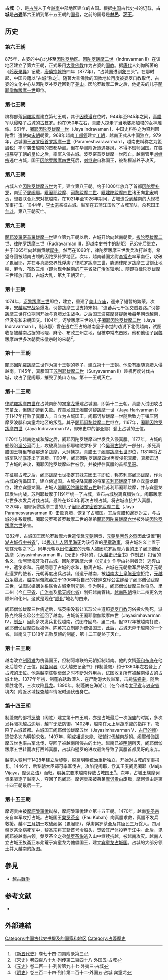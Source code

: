 {{占婆歷史}}
'''占城'''（{{lang|vi|Chiêm Thành}}），是[[占族|占族]]人于今[[越南|越南]]中部地区建立的古国。根据[[中国|中国]]古代史书的记载，'''占城'''是'''[[占婆|占婆]]'''第六王朝到第十五王朝的[[国号|国号]]，之前的国号是'''[[林邑|林邑]]'''、'''[[环王|环王]]'''。

==历史==
===第六王朝===
875年，占婆的中心北移至[[因陀羅補羅_(占婆)|因陀罗地区]]。[[因陀罗跋摩二世|因陀罗跋摩二世]]（Indravarman II）在该地区建立了第六王朝，正式采用[[大乘佛教|大乘佛教]]作为占婆的[[国教|国教]]。据[[唐代|唐代]]人刘恂所著的《[[岭表录异|岭表录异]]》记载，[[唐僖宗|唐僖宗]][[乾符|乾符]]四年（877年），“占城国进驯[[象|象]]三头”。在那时起，中国典籍以“占城”称之<ref>《[[新五代史|新五代史]]》卷七十四·四夷附录第三</ref>。随著大乘佛教的国教地位再度被[[婆罗门教|婆罗门教]]取代，占婆的文化中心从因陀罗补罗迁回到了[[美山|美山]]。因陀罗跋摩二世之后，他姐夫的儿子[[闍耶僧伽跋摩一世|闍耶僧伽跋摩一世]]即位。
===第七王朝===
槟榔部落[[訶羅跋摩|訶羅跋摩]]建立第七王朝，其子[[因陀罗跋摩三世_(占婆)|因德漫]]在位时，944年至945年之间，[[真腊|真腊]]军队侵略了占城的[[古笪罗|古笪罗]]。约在950年左右，真腊人掠走了当地婆那加塔的女神雕像。961年，[[阇耶因陀罗跋摩一世|阇耶因陀罗跋摩一世]]（Jaya Indravaman I，中国史料称之为释利因陀盘）遣使向[[宋朝|宋朝]]朝贡。968年越南[[丁部领|丁部领]]建立[[丁朝|丁朝]]，越南正式从中国独立。979年，占城国王[[波罗密首罗跋摩一世|波罗密首罗跋摩一世]]（Parameshvaravarman I，越南史料称之为篦眉税）率军袭击越南的首都[[华闾|华闾]]。但在华闾附近遭遇暴风，不得不班师回国。在[[黎桓|黎桓]]篡夺丁朝的皇位之后，率军入侵占城。波罗密首罗跋摩一世阵亡。越南管甲[[刘继宗|刘继宗]]逃亡占城，国王[[因陀罗跋摩四世|因陀罗跋摩四世]]死后，[[刘继宗|刘继宗]]自称国王，被黎桓派养子攻灭。
===第八王朝===
占城人立[[因陀罗跋摩五世|因陀罗跋摩五世]]为王，建立第八王朝。约于1000年放弃了首都[[因陀罗补罗|因陀罗补罗]]，南迁至[[毘阇耶|毘阇耶]]。[[毗阇耶跋摩|毗阇耶跋摩]]、[[诃黎跋摩二世|诃黎跋摩二世]]、[[毗建陀跋摩四世|毗建陀跋摩四世]]诸王向[[北宋|北宋]]朝贡，想要联合北宋对抗越南。在1021年至1026年期间，占城遭受到越南的大规模军事打击。1044年，[[李太宗|李太宗]]亲征占城。越军在五蒲江击败了占城军队，杀死国王[[阇耶僧伽跋摩二世|乍斗]]，第八王朝灭亡。
===第九王朝===
[[闍耶波羅密首羅跋摩一世|闍耶波羅密首羅跋摩一世]]建立第九王朝以后，占城开始向越南朝贡。[[拔陀罗跋摩二世|拔陀罗跋摩二世]]、[[律陀罗跋摩三世|律陀罗跋摩三世]]（Rudravarman III，即越南史书中的制炬）兄弟先后继立，并于1065年向越南贡献[[犀牛|犀牛]]。然而在1068年，律陀罗跋摩三世发兵攻打越南，希望夺回被越南占领的因陀罗补罗地区。次年，越南辅国太尉[[李常杰|李常杰]]率军南征，攻破了毘阇耶，并在与真腊交界处俘虏了律陀罗跋摩三世，胁迫律陀罗跋摩三世割让地哩、麻令、布政三州（即为现今越南的[[广平省|广平省]]及[[广治省|广治省]]辖地）。随即将律陀罗跋摩三世释放归国，占城大乱，第九王朝灭亡。
===第十王朝===
1074年，[[诃黎跋摩三世|诃黎跋摩三世]]即位，建立，重建了[[美山寺庙|美山寺庙]]，迎来了短暂的繁荣。次年，[[宋越熙宁战争|宋越熙宁战争]]爆发，诃黎跋摩三世支持宋朝，“遣蕃兵七千扼交贼要路。”诃黎跋摩三世在位期间开始与[[真腊|真腊]]发生战争。之后国王[[波羅摩菩提薩埵|波羅摩菩提薩埵]]每年朝贡越南，但没有和宋朝国交。1104年，诃黎跋摩三世的儿子[[阇耶因陀罗跋摩二世|阇耶因陀罗跋摩二世]]（Jaya Indravarman II，制麻那）曾在逃亡至占的越南皇子李觉的劝说下北伐越南，试图收复被越南占据的地哩、麻令、布政三州之地，但被李常杰击败。他和他侄子[[訶黎跋摩四世|訶黎跋摩四世]]多次朝贡[[宋徽宗|宋徽宗]]时的宋朝<ref>《[[宋史|宋史]]》卷四百八十九·列传第二百四十八·外国五·占城</ref>。
===第十一王朝===
[[闍耶因陀羅跋摩三世|闍耶因陀羅跋摩三世]]作为第十王朝的养子，建立第十一王朝。他没有跟随真腊入侵越南。1145年，真腊国王[[苏利耶跋摩二世|苏利耶跋摩二世]]（Suryavarman II）趁机再度讨伐占城，攻占了毘阇耶，摧毁了美山寺庙。第十一王朝灭亡。
===第十二王朝===
[[律陀羅跋摩四世|律陀羅跋摩四世]]在占城南部的[[宾童龙|宾童龙]]重建占城国，即第十二王朝。真腊人试图攻占宾童龙，但随即遭到失败。宾童龙国王[[阇耶诃黎跋摩一世|阇耶诃黎跋摩一世]]（Jaya Harivarman I）于1147年打败了真腊人，自立为占城国王。阇耶诃黎跋摩一世随后致力于镇压阿摩罗波胝和宾童龙地区的叛乱。其子[[闍耶訶黎跋摩二世|闍耶訶黎跋摩二世]]继立。1167年，[[阇耶因陀罗跋摩四世|阇耶因陀罗跋摩四世]]（Jaya Indravarman IV，即宋史中的邹亚娜）登上占城的王位。

1170年与越南达成和解之后，阇耶因陀罗跋摩四世发兵入侵真腊。1177年，占城的船舰沿[[湄公河|湄公河]]而上，攻破真腊首都耶输陀罗补罗（今[[吴哥古迹|吴哥古迹]]的一部分），杀死真腊国王特里布婆那迭多跋摩，大肆掳掠。真腊王子[[阇耶跋摩七世|阇耶跋摩七世]]即位，1181年将占城军队彻底逐出了真腊。1190年，阇耶因陀罗跋摩四世再度侵犯真腊，真腊击退了占城的进攻，阇耶因陀罗跋摩四世被俘，并被押往真腊的首都[[吴哥|吴哥]]。

在征服占城之后，阇耶跋摩七世指定其妹夫因王子即位，称[[苏利耶阇耶跋摩|苏利耶阇耶跋摩]]，作为占城的傀儡国王，建立佛逝国。占城投降真腊的将军[[苏利耶跋摩|苏利耶跋摩]]于建立宾童龙即位，建立宾童龙国。占城人[[闍耶因陀羅跋摩五世|闍耶因陀羅跋摩五世]]取代苏利耶阇耶跋摩，并与宾童龙国发生内战。苏利耶跋摩于1191年统一了占城，宣布占城脱离真腊独立。阇耶跋摩七世多次发兵讨伐占城，最终在1203年再次占领占城，将占城直接并入真腊。1220年，闍耶訶黎跋摩二世的儿子[[阇耶波罗密首罗跋摩二世|阇耶波罗密首罗跋摩二世]]（Jaya Paramesvaravarman II）击败真腊，恢复了占城国。其后真腊和[[暹罗|暹罗]]对立，与占城的关系缓解。阇耶波罗密首罗跋摩二世的弟弟[[闍耶因陀羅跋摩六世|闍耶因陀羅跋摩六世]]被外甥[[因陀罗跋摩六世|因陀罗跋摩六世]]杀害。

1282年，占城国王因陀罗跋摩六世遣使赴[[元朝|元朝]]朝贡，[[元朝君主列表|元朝皇帝]][[忽必烈|忽必烈]]因此设置“[[荆湖占城行中书省|荆湖占城行中书省]]”，以[[畏兀儿人|畏兀儿人]][[阿里海牙|阿里海牙]]为该行省的[[平章政事|平章政事]]，将占城名义上置于管辖元朝之下<ref>《[[元史|元史]]》卷二百一十·列传第九十七·外夷三·占城</ref>。同年元朝以出使[[暹罗|暹罗]]的元朝人被因陀罗跋摩六世的王子阇耶僧伽跋摩（Jayasimhavarman III，《元史》作补的，《[[大越史记全书|大越史记全书]]》作[[制旻|制旻]]）扣留的名义，命阿里海牙攻打占城。因陀罗跋摩六世（《元史》作孛由补剌者吾）逃奔山中，遣使求和。元朝同意了占城的求和，撤离占城。占城在元朝撤军后杀死了元朝赴暹罗的使者，元朝再度出兵占城，借道于越南，被[[越南太上皇列表|越南太上皇]][[陈圣宗|陈圣宗]]拒绝，[[元越战争|元越战争]]爆发。[[越南君主列表|越南皇帝]][[陈英宗|陈英宗]]于1306年将自己的妹妹玄珍公主嫁给了阇耶僧伽跋摩三世，试图以婚姻关系联合占城牵制元朝。作为聘礼，阇耶僧伽跋摩三世将乌、里二州（今[[广平省|广平省]]、[[广治省|广治省]]及[[承天顺化省|承天顺化省]]）划归越南管辖。[[越南陈朝|越南陈朝]]将此二州更名为顺州和化州。这就是现在“[[顺化|顺化]]”地名的由来。

阇耶僧伽跋摩三世病逝后，陈英宗没有让玄珍公主遵照[[婆罗门教|婆罗门教]]习俗投火殉死，派陈克终将玄珍公主迎回了越南。占城新王阇耶僧伽跋摩四世（Jayasimhavarman IV，[[制至|制至]]）因此多次发兵北伐越南，试图夺回乌、里二州。但1312年被越南打败，阇耶僧伽跋摩四世被俘。陈英宗立[[制能|制能]]为傀儡国王，此后，占城无异于越南的一个省。越南又于1318年击败反叛的制能，第十二王朝终于灭亡。
===第十三王朝===
越南改立[[制阿难|制阿难]]为傀儡国王，但制阿难联络元朝抵制越南。他的女婿[[茶和布底|茶和布底]]在他死后篡夺了王位。[[阿答阿者|阿答阿者]]（《大越史记全书》作制蓬峩）约于1360年左右登上了占城的王位。他乘越南陈朝衰弱之时不断对外用兵，试图收复所有被越南侵占的占城土地。1377年年初，制蓬峩诱敌深入，在尸耐港大败越军，击毙[[陈睿宗|陈睿宗]]。随后乘胜北伐，三次攻陷[[昇龙|昇龙]]。1390年，制蓬峩在海潮江（在今越南[[太平省|太平省]]与[[兴安省|兴安省]]境内）附近水域探查越军情况时遇伏击身亡。

===第十四王朝===
制蓬峩的部将[[罗皑|罗皑]]（阁胜）建立第十四王朝，亦是占城最后一次强盛的时期，多次发兵骚扰越占边境，越军无法防御。1402年，越南在太上皇[[胡季犛|胡季犛]]的指挥下，攻陷了占城首都。占城国王阇耶僧伽跋摩五世（Jayasimhavarman V，[[占巴的赖|占巴的赖]]）遣使多次向明朝求救。1407年，[[明成祖|明成祖]]遣[[朱能|朱能]]、[[张辅|张辅]]讨伐越南胡朝。阇耶僧伽跋摩五世也率占军北伐，夺回了被越南所侵占的土地。越南已被[[明朝|明朝]]所灭，阇耶僧伽跋摩五世转而攻打西邻真腊，占城和暹罗的进攻最终导致了真腊首都吴哥的废弃。

越南人[[黎利|黎利]]于1428年建立[[后黎朝|后黎朝]]，脱离明朝统治重新独立，开始对占城的军事报复。1446年，后黎朝大臣郑可率军伐占，攻陷毘阇耶，俘其王麦阇毘阇耶（Maija Vijaya，[[摩诃贲该|摩诃贲该]]）而归。[[明英宗|明英宗]]要求越南释放占城国王<ref>《[[明史|明史]]》卷三百二十四·列传第二百十二·外国五·占城 宾童龙</ref>。次年，占城王族摩诃贵来驱逐了越南人，夺回了毘阇耶。摩诃贵来被弟弟[[摩诃贵由|摩诃贵由]]废黜，摩诃贵由是第十四王朝最后一王。
===第十五王朝===
摩诃贵由被[[摩訶槃羅悅|摩訶槃羅悅]]弑杀，摩訶槃羅悅建立第十五王朝。1470年，越南[[黎圣宗|黎圣宗]]亲自率军攻打占城。占城国王[[槃罗茶全|槃罗茶全]]（Pau Kubah）向真腊求救，真腊不发兵救援。越军[[三月初一|三月初一]]攻破阇槃（毘阇耶），俘虏槃罗茶全及其臣民三万馀人。四月槃罗茶全病死军中，黎圣宗将其斩首号令船头，焚毁其尸体投弃于江中。此后，毘阇耶被越南占领。槃罗茶全之弟[[槃罗茶悦|槃罗茶悦]]逃入山中继续抗越，被越南攻灭。越南人立占城王族斋亚麻弗菴于宾童龙为傀儡国王，建立[[宾童龙占城国|宾童龙占城国]]。占城的大部分领土并入越南的版图。

==參見==
*[[越占戰爭|越占戰爭]]

==参考文献==
{{reflist}}
*{{cite book|title=[[占婆史|占婆史]]|author=馬伯樂|authorlink=喬治·馬司培羅|others=[[馮承鈞|馮承鈞]] 譯|location=[[北京|北京]]|publisher=[[中華書局|中華書局]]|year=2004|isbn=7101042228|language=zh}}

==外部連結==
{{Wikisource further reading}}
[[Category:中国古代史书提及的国家和地区|Category:中国古代史书提及的国家和地区]]
[[Category:占婆歷史|Category:占婆歷史]]